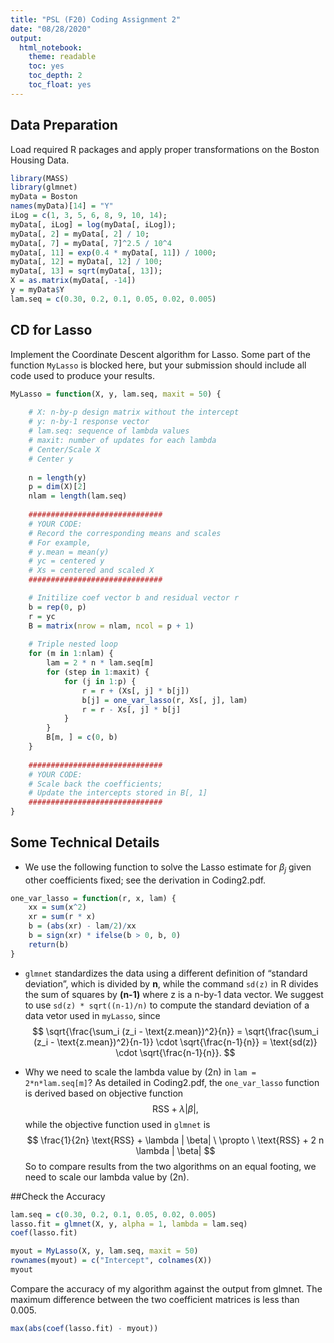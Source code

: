 ```yaml
---
title: "PSL (F20) Coding Assignment 2"
date: "08/28/2020"
output:
  html_notebook:
    theme: readable
    toc: yes
    toc_depth: 2
    toc_float: yes
---
```


## Data Preparation

Load required R packages and apply proper transformations on the Boston Housing Data. 
```r
library(MASS)
library(glmnet)
myData = Boston
names(myData)[14] = "Y"
iLog = c(1, 3, 5, 6, 8, 9, 10, 14);
myData[, iLog] = log(myData[, iLog]);
myData[, 2] = myData[, 2] / 10;
myData[, 7] = myData[, 7]^2.5 / 10^4
myData[, 11] = exp(0.4 * myData[, 11]) / 1000;
myData[, 12] = myData[, 12] / 100;
myData[, 13] = sqrt(myData[, 13]);
X = as.matrix(myData[, -14])
y = myData$Y
lam.seq = c(0.30, 0.2, 0.1, 0.05, 0.02, 0.005)
```

## CD for Lasso 

Implement the Coordinate Descent algorithm for Lasso. Some part of the function `MyLasso` is blocked here, but your submission should include all code used to produce your results. 

```r
MyLasso = function(X, y, lam.seq, maxit = 50) {
    
    # X: n-by-p design matrix without the intercept 
    # y: n-by-1 response vector 
    # lam.seq: sequence of lambda values 
    # maxit: number of updates for each lambda 
    # Center/Scale X
    # Center y
  
    n = length(y)
    p = dim(X)[2]
    nlam = length(lam.seq)
  
    ##############################
    # YOUR CODE: 
    # Record the corresponding means and scales
    # For example, 
    # y.mean = mean(y)
    # yc = centered y
    # Xs = centered and scaled X
    ##############################

    # Initilize coef vector b and residual vector r
    b = rep(0, p)
    r = yc
    B = matrix(nrow = nlam, ncol = p + 1)
    
    # Triple nested loop
    for (m in 1:nlam) {
        lam = 2 * n * lam.seq[m]
        for (step in 1:maxit) {
            for (j in 1:p) {
                r = r + (Xs[, j] * b[j])
                b[j] = one_var_lasso(r, Xs[, j], lam)
                r = r - Xs[, j] * b[j]
            }
        }
        B[m, ] = c(0, b)
    }
   
    ##############################
    # YOUR CODE:
    # Scale back the coefficients;
    # Update the intercepts stored in B[, 1]
    ##############################
}
```


## Some Technical Details

* We use the following function to solve the Lasso estimate for $\beta_j$ given other coefficients fixed; see the derivation  in Coding2.pdf. 

```r
one_var_lasso = function(r, x, lam) {
    xx = sum(x^2)
    xr = sum(r * x)
    b = (abs(xr) - lam/2)/xx
    b = sign(xr) * ifelse(b > 0, b, 0)
    return(b)
}
```

* `glmnet` standardizes the data using a different definition of "standard deviation", which is divided by <b>n</b>, while the command `sd(z)` in R divides the sum of squares by <b>(n-1)</b> where z is a n-by-1 data vector. We suggest to use `sd(z) * sqrt((n-1)/n)` to compute the standard deviation of a data vetor used in `myLasso`, since
$$
\sqrt{\frac{\sum_i (z_i - \text{z.mean})^2}{n}} = \sqrt{\frac{\sum_i (z_i - \text{z.mean})^2}{n-1}} \cdot \sqrt{\frac{n-1}{n}} = \text{sd(z)} \cdot \sqrt{\frac{n-1}{n}}.
$$


* Why we need to scale the lambda value by (2n) in `lam = 2*n*lam.seq[m]`? As detailed in Coding2.pdf, the `one_var_lasso` function is derived based on objective function
$$\text{RSS} + \lambda | \beta|, $$
while the objective function used in `glmnet` is
$$
\frac{1}{2n} \text{RSS} + \lambda | \beta| \ \propto \ \text{RSS} + 2 n \lambda | \beta| 
$$
So to compare results from the two algorithms on an equal footing, we need to scale our lambda value by (2n). 

##Check the Accuracy 

```r
lam.seq = c(0.30, 0.2, 0.1, 0.05, 0.02, 0.005)
lasso.fit = glmnet(X, y, alpha = 1, lambda = lam.seq)
coef(lasso.fit)
```

```r
myout = MyLasso(X, y, lam.seq, maxit = 50) 
rownames(myout) = c("Intercept", colnames(X)) 
myout
```

Compare  the accuracy of my algorithm against the output from glmnet. The maximum difference between the two coefficient matrices is less than 0.005.

```r
max(abs(coef(lasso.fit) - myout))
```